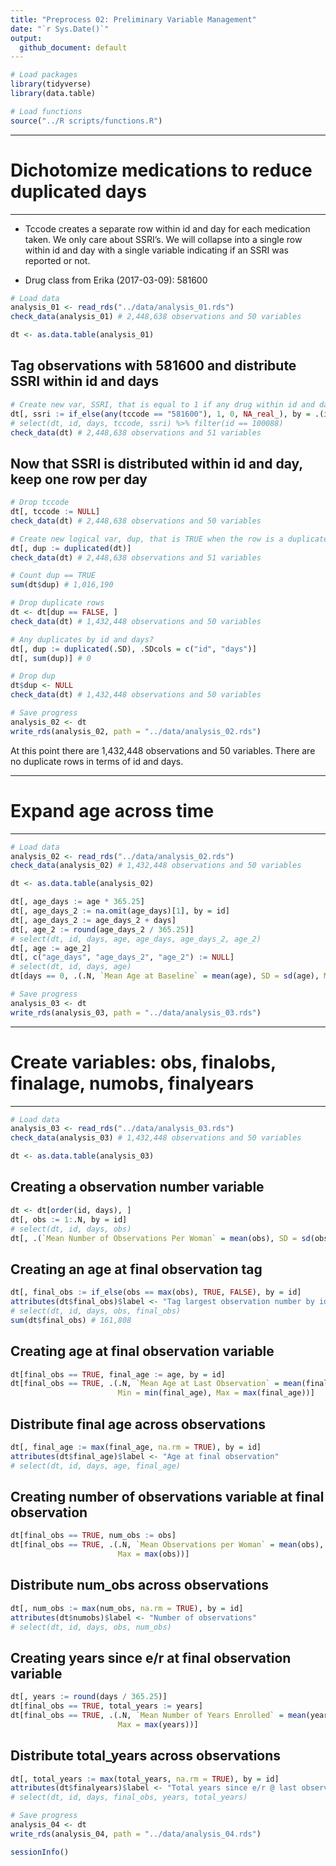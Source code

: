 ```yaml
---
title: "Preprocess 02: Preliminary Variable Management"
date: "`r Sys.Date()`"
output: 
  github_document: default
---
```


```r
# Load packages
library(tidyverse)
library(data.table)

# Load functions
source("../R scripts/functions.R")
```

-------------------------------------------------------------------------------

# Dichotomize medications to reduce duplicated days

-------------------------------------------------------------------------------

* Tccode creates a separate row within id and day for each medication taken. We only care about SSRI's. We will collapse into a single row within id and day with a single variable indicating if an SSRI was reported or not.

* Drug class from Erika (2017-03-09): 581600

```r
# Load data
analysis_01 <- read_rds("../data/analysis_01.rds")
check_data(analysis_01) # 2,448,638 observations and 50 variables
```

```r
dt <- as.data.table(analysis_01)
```

## Tag observations with 581600 and distribute SSRI within id and days

```r
# Create new var, SSRI, that is equal to 1 if any drug within id and day is an SSRI
dt[, ssri := if_else(any(tccode == "581600"), 1, 0, NA_real_), by = .(id, days)]
# select(dt, id, days, tccode, ssri) %>% filter(id == 100088)
check_data(dt) # 2,448,638 observations and 51 variables
```

## Now that SSRI is distributed within id and day, keep one row per day 

```r
# Drop tccode
dt[, tccode := NULL]
check_data(dt) # 2,448,638 observations and 50 variables
```

```r
# Create new logical var, dup, that is TRUE when the row is a duplicate
dt[, dup := duplicated(dt)]
check_data(dt) # 2,448,638 observations and 51 variables
```

```r
# Count dup == TRUE
sum(dt$dup) # 1,016,190
```

```r
# Drop duplicate rows
dt <- dt[dup == FALSE, ]
check_data(dt) # 1,432,448 observations and 50 variables
```

```r
# Any duplicates by id and days?
dt[, dup := duplicated(.SD), .SDcols = c("id", "days")]
dt[, sum(dup)] # 0
```

```r
# Drop dup
dt$dup <- NULL
check_data(dt) # 1,432,448 observations and 50 variables
```

```r
# Save progress
analysis_02 <- dt
write_rds(analysis_02, path = "../data/analysis_02.rds")
```

At this point there are 1,432,448 observations and 50 variables. There are no duplicate rows in terms of id and days.









-------------------------------------------------------------------------------

# Expand age across time

-------------------------------------------------------------------------------

```r
# Load data
analysis_02 <- read_rds("../data/analysis_02.rds")
check_data(analysis_02) # 1,432,448 observations and 50 variables
```

```r
dt <- as.data.table(analysis_02)
```

```r
dt[, age_days := age * 365.25]
dt[, age_days_2 := na.omit(age_days)[1], by = id]
dt[, age_days_2 := age_days_2 + days]
dt[, age_2 := round(age_days_2 / 365.25)]
# select(dt, id, days, age, age_days, age_days_2, age_2)
dt[, age := age_2]
dt[, c("age_days", "age_days_2", "age_2") := NULL]
# select(dt, id, days, age)
dt[days == 0, .(.N, `Mean Age at Baseline` = mean(age), SD = sd(age), Min = min(age), Max = max(age))]
```

```r
# Save progress
analysis_03 <- dt
write_rds(analysis_03, path = "../data/analysis_03.rds")
```









-------------------------------------------------------------------------------

# Create variables: obs, finalobs, finalage, numobs, finalyears

-------------------------------------------------------------------------------

```r
# Load data
analysis_03 <- read_rds("../data/analysis_03.rds")
check_data(analysis_03) # 1,432,448 observations and 50 variables
```

```r
dt <- as.data.table(analysis_03)
```

## Creating a observation number variable

```r
dt <- dt[order(id, days), ]
dt[, obs := 1:.N, by = id]
# select(dt, id, days, obs)
dt[, .(`Mean Number of Observations Per Woman` = mean(obs), SD = sd(obs))]
```
			
## Creating an age at final observation tag

```r
dt[, final_obs := if_else(obs == max(obs), TRUE, FALSE), by = id]
attributes(dt$final_obs)$label <- "Tag largest observation number by id"
# select(dt, id, days, obs, final_obs)
sum(dt$final_obs) # 161,808
```

## Creating age at final observation variable

```r
dt[final_obs == TRUE, final_age := age, by = id]
dt[final_obs == TRUE, .(.N, `Mean Age at Last Observation` = mean(final_age), SD = sd(final_age), 
                        Min = min(final_age), Max = max(final_age))]
```

## Distribute final age across observations

```r
dt[, final_age := max(final_age, na.rm = TRUE), by = id]
attributes(dt$final_age)$label <- "Age at final observation"
# select(dt, id, days, age, final_age)
```

## Creating number of observations variable at final observation

```r
dt[final_obs == TRUE, num_obs := obs]
dt[final_obs == TRUE, .(.N, `Mean Observations per Woman` = mean(obs), SD = sd(obs), Min = min(obs), 
                        Max = max(obs))]
```

## Distribute num_obs across observations

```r
dt[, num_obs := max(num_obs, na.rm = TRUE), by = id]
attributes(dt$numobs)$label <- "Number of observations"
# select(dt, id, days, obs, num_obs)
```

## Creating years since e/r at final observation variable

```r
dt[, years := round(days / 365.25)]
dt[final_obs == TRUE, total_years := years]
dt[final_obs == TRUE, .(.N, `Mean Number of Years Enrolled` = mean(years), SD = sd(years), Min = min(years), 
                        Max = max(years))]
```

## Distribute total_years across observations

```r
dt[, total_years := max(total_years, na.rm = TRUE), by = id]
attributes(dt$finalyears)$label <- "Total years since e/r @ last observation"
# select(dt, id, days, final_obs, years, total_years)
```

```r
# Save progress
analysis_04 <- dt
write_rds(analysis_04, path = "../data/analysis_04.rds")
```

```r
sessionInfo()
```